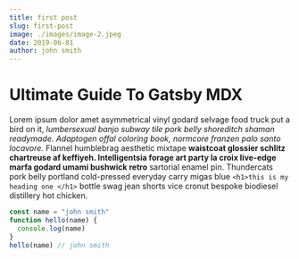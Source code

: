 ```yaml
---
title: first post
slug: first-post
image: ./images/image-2.jpeg
date: 2019-06-01
author: john smith
---
```




# Ultimate Guide To Gatsby MDX

Lorem ipsum dolor amet asymmetrical vinyl godard selvage food truck put a bird on it, _lumbersexual banjo subway tile pork belly shoreditch shaman readymade. Adaptogen offal coloring book, normcore franzen palo santo locavore._ Flannel humblebrag aesthetic mixtape **waistcoat glossier schlitz chartreuse af keffiyeh. Intelligentsia forage art party la croix live-edge marfa godard umami bushwick retro** sartorial enamel pin.
Thundercats pork belly portland cold-pressed everyday carry migas blue
`<h1>this is my heading one </h1>`
bottle swag jean shorts vice cronut bespoke biodiesel distillery hot chicken.



<div className="code">

```javascript
const name = "john smith"
function hello(name) {
  console.log(name)
}
hello(name) // john smith
```

</div>
